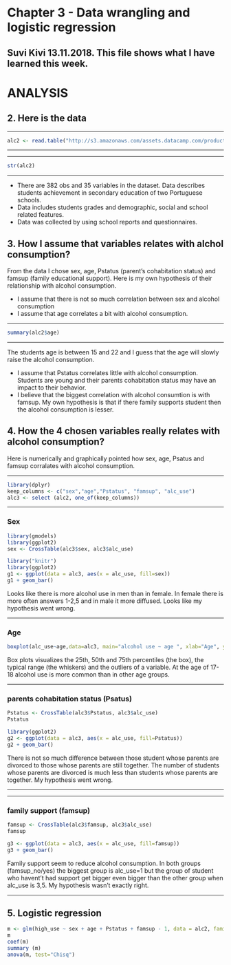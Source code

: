 # Chapter 3 - Data wrangling and logistic regression

## Suvi Kivi 13.11.2018. This file shows what I have learned this week.

# ANALYSIS # 

## 2. Here is the data

***
```r
alc2 <- read.table("http://s3.amazonaws.com/assets.datacamp.com/production/course_2218/datasets/alc.txt", sep=",", header=TRUE)

```
***

***
```r
str(alc2)
```
***

- There are 382 obs and 35 variables in the dataset. Data describes students achievement in secondary education of two Portuguese schools. 
- Data includes students grades and demographic, social and school related features. 
- Data was collected by using school reports and questionnaires.

## 3. How I assume that variables relates with alchol consumption?

From the data I chose sex, age, Pstatus (parent's cohabitation status) and famsup (family educational support). Here is my own hypothesis of their relationship with alcohol consumption.

- I assume that there is not so much correlation between sex and alcohol consumption
- I assume that age correlates a bit with alcohol consumption. 

***
``` r
summary(alc2$age)
```
***

The students age is between 15 and 22 and I guess that the age will slowly raise the alcohol consumption.

- I assume that Pstatus correlates little with alcohol consumption. Students are young and their parents cohabitation status may have an impact to their behavior. 
- I believe that the biggest correlation with alcohol consumtion is with famsup. My own hypothesis is that if there family supports student then the alcohol consumption is lesser.


## 4. How the 4 chosen variables really relates with alcohol consumption?

Here is numerically and graphically pointed how sex, age, Psatus and famsup corralates with alcohol consumption.

***

``` r
library(dplyr)
keep_columns <- c("sex","age","Pstatus", "famsup", "alc_use")
alc3 <- select (alc2, one_of(keep_columns))
```

***

### Sex
```r
library(gmodels)
library(ggplot2)
sex <- CrossTable(alc3$sex, alc3$alc_use)
```


```r
library("knitr")
library(ggplot2)
g1 <- ggplot(data = alc3, aes(x = alc_use, fill=sex))
g1 + geom_bar()
```

Looks like there is more alcohol use in men than in female. In female there is more often answers 1-2,5 and in male it more diffused. Looks like my hypothesis went wrong.

***

### Age

```r
boxplot(alc_use~age,data=alc3, main="alcohol use ~ age ", xlab="Age", ylab="Alcohol use")
```

Box plots visualizes the 25th, 50th and 75th percentiles (the box), the typical range (the whiskers) and the outliers of a variable. At the age of 17-18 alcohol use is more common than in other age groups. 

***

### parents cohabitation status (Psatus) 

```r
Pstatus <- CrossTable(alc3$Pstatus, alc3$alc_use)
Pstatus
```

```r
library(ggplot2)
g2 <- ggplot(data = alc3, aes(x = alc_use, fill=Pstatus))
g2 + geom_bar()
```

There is not so much difference between those student whose parents are divorced to those whose parents are still together. The number of students whose parents are divorced is much less than students whose parents are together. My hypothesis went wrong.

***

***

### family support (famsup)

```r
famsup <- CrossTable(alc3$famsup, alc3$alc_use)
famsup
```

```r
g3 <- ggplot(data = alc3, aes(x = alc_use, fill=famsup))
g3 + geom_bar()
```

Family support seem to reduce alcohol consumption. In both groups (famsup_no/yes) the biggest group is alc_use=1 but the group of student who havent't had support get bigger even bigger than the other group when alc_use is 3,5. My hypothesis wasn't exactly right.

***

## 5. Logistic regression

```r
m <- glm(high_use ~ sex + age + Pstatus + famsup - 1, data = alc2, family = "binomial")
m
coef(m)
summary (m)
anova(m, test="Chisq")
```
